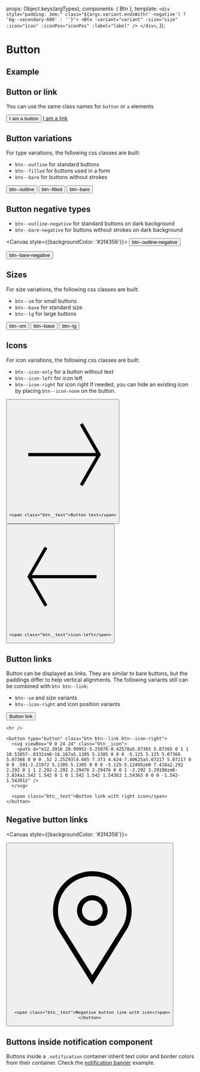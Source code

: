 
<Meta of={BtnStories} />

  props: Object.keys(argTypes),
  components: { Btn },
  template:
    `
    <div style="padding: 3em;" class="${args.variant.endsWith('-negative') ? 'bg--secondary-600' : ''}">
      <Btn :variant="variant" :size="size" :icon="icon" :iconPos="iconPos" :label="label" />
    </div>
    `,
});

# Button

## Example

<Canvas>
  <Story of={BtnStories.Example} />
</Canvas>

<Controls />

## Button or link

You can use the same class names for `button` or `a` elements

<Canvas>
  <button type="button" class="btn btn--base btn--outline">
    <span class="btn__text">
      I am a button
    </span>
  </button>

  <a href="#" class="btn btn--base btn--outline">
    <span class="btn__text">
      I am a link
    </span>
  </a>
</Canvas>

## Button variations

For type variations, the following css classes are built:

* `btn--outline` for standard buttons
* `btn--filled` for buttons used in a form
* `btn--bare` for buttons without strokes

<Canvas>
  <button type="button" class="btn btn--base btn--outline">
    <span class="btn__text">
      btn--outline
    </span>
  </button>

  <button type="button" class="btn btn--base btn--filled">
    <span class="btn__text">
      btn--filled
    </span>
  </button>

  <button type="button" class="btn btn--base btn--bare">
    <span class="btn__text">
      btn--bare
    </span>
  </button>
</Canvas>

## Button negative types

* `btn--outline-negative` for standard buttons on dark background
* `btn--bare-negative` for buttons without strokes on dark background

<Canvas style={{backgroundColor: '#2f4356'}}>
  <button type="button" class="btn btn--base btn--outline-negative">
    <span class="btn__text">
      btn--outline-negative
    </span>
  </button>

  <button type="button" class="btn btn--base btn--bare-negative">
    <span class="btn__text">
      btn--bare-negative
    </span>
  </button>
</Canvas>

## Sizes

For size variations, the following css classes are built:

* `btn--sm` for small buttons
* `btn--base` for standard size
* `btn--lg` for large buttons

<Canvas>
  <button type="button" class="btn btn--outline btn--sm">
    <span class="btn__text">
      btn--sm
    </span>
  </button>

  <button type="button" class="btn btn--outline btn--base">
    <span class="btn__text">
      btn--base
    </span>
  </button>

  <button type="button" class="btn btn--outline btn--lg">
    <span class="btn__text">
      btn--lg
    </span>
  </button>
</Canvas>

## Icons

For icon variations, the following css classes are built:

* `btn--icon-only` for a button without text
* `btn--icon-left` for icon left
* `btn--icon-right` for icon right
  If needed, you can hide an existing icon by placing `btn--icon-none` on the button.

<Canvas>
  <button type="button" class="btn btn--outline btn--base btn--icon-only">
    <svg viewBox="0 0 24 24" class="btn__icon icon icon--base">
      <path d="m16.444 19.204 4.066-7.044-4.066-7.044-.65.375 3.633 6.294h-15.187v.75h15.187l-3.633 6.294z" />
    </svg>

    <span class="btn__text">Button text</span>
  </button>

  <button type="button" class="btn btn--outline btn--base btn--icon-left">
    <svg viewBox="0 0 24 24" class="btn__icon icon icon--base">
      <path d="m8.306 5.116-4.066 7.044 4.066 7.044.65-.375-3.633-6.294h15.187v-.75h-15.187l3.633-6.294z" />
    </svg>

    <span class="btn__text">icon-left</span>
  </button>
</Canvas>

## Button links

Button can be displayed as links. They are similar to bare buttons, but the paddings differ to help vertical alignments. The following variants still can be combined with `btn btn--link`:

* `btn--sm` and size variants
* `btn--icon-right` and icon position variants

<Canvas>
  <div>
    <button type="button" class="btn btn--link">
      <span class="btn__text">Button link</span>
    </button>

    <hr />

    <button type="button" class="btn btn--link btn--icon-right">
      <svg viewBox="0 0 24 24" class="btn__icon">
        <path d="m12.3916 20.99951-5.25976-8.42578a5.87365 5.87365 0 1 1 10.53857-.0332zm0-16.167a5.1305 5.1305 0 0 0 -5.125 5.125 5.07366 5.07366 0 0 0 .52 2.25293l4.605 7.373 4.624-7.40625a5.07217 5.07217 0 0 0 .501-2.21972 5.1305 5.1305 0 0 0 -5.125-5.12495zm0 7.418a2.292 2.292 0 1 1 2.292-2.292 2.29476 2.29476 0 0 1 -2.292 2.29198zm0-3.834a1.542 1.542 0 1 0 1.542 1.542 1.54363 1.54363 0 0 0 -1.542-1.54201z" />
      </svg>

      <span class="btn__text">Button link with right icon</span>
    </button>
  </div>
</Canvas>

## Negative button links

<Canvas style={{backgroundColor: '#2f4356'}}>
  <div>
    <button type="button" class="btn btn--link-negative">
      <svg viewBox="0 0 24 24" class="btn__icon">
        <path d="m12.3916 20.99951-5.25976-8.42578a5.87365 5.87365 0 1 1 10.53857-.0332zm0-16.167a5.1305 5.1305 0 0 0 -5.125 5.125 5.07366 5.07366 0 0 0 .52 2.25293l4.605 7.373 4.624-7.40625a5.07217 5.07217 0 0 0 .501-2.21972 5.1305 5.1305 0 0 0 -5.125-5.12495zm0 7.418a2.292 2.292 0 1 1 2.292-2.292 2.29476 2.29476 0 0 1 -2.292 2.29198zm0-3.834a1.542 1.542 0 1 0 1.542 1.542 1.54363 1.54363 0 0 0 -1.542-1.54201z" />
      </svg>

      <span class="btn__text">Negative button link with icon</span>
    </button>
  </div>
</Canvas>

## Buttons inside notification component

Buttons inside a `.notification` container inherit text color and border colors from their container. Check the [notification banner](?path=/docs/components-notificationbanner--example) example.
